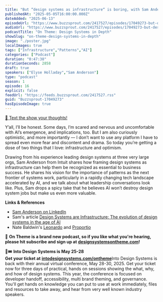 ```yaml
---
title: "But “design systems as infrastructure“ is boring, with Sam Anderson — #16"
publishedAt: "2025-05-05T16:00:00.000Z"
dateAdded: "2025-06-13"
episodeUrl: "https://www.buzzsprout.com/2417527/episodes/17049273-but-design-systems-as-infrastructure-is-boring-with-sam-anderson-16.mp3"
audioUrl: "https://www.buzzsprout.com/2417527/episodes/17049273-but-design-systems-as-infrastructure-is-boring-with-sam-anderson-16.mp3"
podcastTitle: "On Theme: Design Systems in Depth"
showSlug: "on-theme-design-systems-in-depth"
image: "./poster.jpg"
localImages: true
tags: ["Infrastructure","Patterns","AI"]
categories: ["Podcast"]
duration: "0:47:38"
durationSeconds: 2858
draft: true
speakers: ["Elyse Holladay","Sam Anderson"]
type: "podcast"
season: 1
episode: 16
explicit: false
feedUrl: "https://feeds.buzzsprout.com/2417527.rss"
guid: "Buzzsprout-17049273"
hasEpisodeImage: true
---
```

[📲 Text the show your thoughts!](https://www.buzzsprout.com/twilio/text_messages/2417527/open_sms)

Y’all, I’ll be honest. Some days, I’m scared and nervous and uncomfortable with AI’s emergence, and implications, too. But I am also curiously optimistic, and more importantly — I don’t want to use any platform I have to spread even more fear and discontent and drama. So today you’re getting a dose of two things that I love: infrastructure and optimism.

Drawing from his experience leading design systems at three very large orgs, Sam Anderson from Intuit shares how framing design systems as infrastructure can help them be recognized as essential to business success. He shares his vision for the importance of patterns as the next frontier of systems work, particularly in a rapidly changing tech landscape accelerated by AI, and we talk about what leadership conversations look like. Plus, Sam drops a spicy take that he believes AI won’t destroy design system jobs but make us even more valuable.

**Links & References**

-   [Sam Anderson on LinkedIn](https://www.linkedin.com/in/sam-design?utm_source=share&utm_campaign=share_via&utm_content=profile&utm_medium=ios_app)
-   Sam's article [Design Systems are Infrastructure: The evolution of design systems in the age of AI](https://www.linkedin.com/pulse/design-systems-infrastructure-evolution-age-ai-sam-anderson-w29bc/)
-   Nate Baldwin's [Leonardo](https://medium.com/@NateBaldwin/leonardo-an-open-source-contrast-based-color-generator-92d61b6521d2) and [Proportio](https://medium.com/design-bootcamp/proportional-design-systems-with-proportio-app-2dd1d27f7206)

💖 **On Theme is a brand new podcast, so if you like what you're hearing, please hit subscribe and sign up at** [**designsystemsontheme.com**](http://designsystemsontheme.com/)**!**

🎨🎟️ **Into Design Systems is May 25-28  
Get your ticket at** [**intodesignsystems.com/ontheme**](http://intodesignsystems.com/ontheme)Into Design Systems is back with their annual virtual conference, May 28-30, 2025. Get your ticket now for three days of practical, hands on sessions showing the what, why, and how of design systems. This year, the conference is focused on developer handoff, accessibility, multi brand theming, and governance. You'll get hands on knowledge you can put to use at work immediately, files and resources to take away, and hear from very well known industry speakers.
